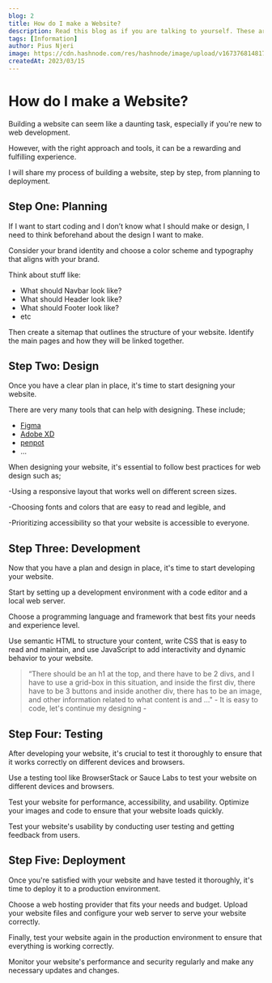 ---
blog: 2
title: How do I make a Website?
description: Read this blog as if you are talking to yourself. These are all my thoughts and 2 years of experience.
tags: [Information]
author: Pius Njeri
image: https://cdn.hashnode.com/res/hashnode/image/upload/v1673768148176/0fb5d5d5-34b3-4dff-8e97-82bb54118d72.png?w=1600&h=840&fit=crop&crop=entropy&auto=compress,format&format=webp
createdAt: 2023/03/15
---

# How do I make a Website?

Building a website can seem like a daunting task, especially if you're new to web development.

However, with the right approach and tools, it can be a rewarding and fulfilling experience.

I will share my process of building a website, step by step, from planning to deployment.



## Step One: Planning

If I want to start coding and I don’t know what I should make or design, I need to think beforehand about the design I want to make.

Consider your brand identity and choose a color scheme and typography that aligns with your brand.

Think about stuff like:

- What should Navbar look like?
- What should Header look like?
- What should Footer look like?
- etc

Then create a sitemap that outlines the structure of your website. Identify the main pages and how they will be linked together.



## Step Two: Design

Once you have a clear plan in place, it's time to start designing your website.

There are very many tools that can help with designing. These include;

- [Figma](https://www.figma.com/)
- [Adobe XD](https://helpx.adobe.com/xd/get-started.html)
- [penpot](https://penpot.app/)
- …

When designing your website, it's essential to follow best practices for web design such as;

-Using a responsive layout that works well on different screen sizes.

-Choosing fonts and colors that are easy to read and legible, and

-Prioritizing accessibility so that your website is accessible to everyone.

## Step Three: Development

Now that you have a plan and design in place, it's time to start developing your website.

Start by setting up a development environment with a code editor and a local web server.

Choose a programming language and framework that best fits your needs and experience level.

Use semantic HTML to structure your content, write CSS that is easy to read and maintain, and use JavaScript to add interactivity and dynamic behavior to your website.

> “There should be an h1 at the top, and there have to be 2 divs, and I have to use a grid-box in this situation, and inside the first div, there have to be 3 buttons and inside another div, there has to be an image, and other information related to what content is and …" - It is easy to code, let's continue my designing -

## Step Four: Testing
After developing your website, it's crucial to test it thoroughly to ensure that it works correctly on different devices and browsers.

Use a testing tool like BrowserStack or Sauce Labs to test your website on different devices and browsers.

Test your website for performance, accessibility, and usability. Optimize your images and code to ensure that your website loads quickly.

Test your website's usability by conducting user testing and getting feedback from users.

## Step Five: Deployment

Once you're satisfied with your website and have tested it thoroughly, it's time to deploy it to a production environment.

Choose a web hosting provider that fits your needs and budget. Upload your website files and configure your web server to serve your website correctly.

Finally, test your website again in the production environment to ensure that everything is working correctly.

Monitor your website's performance and security regularly and make any necessary updates and changes.

